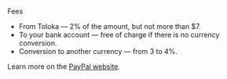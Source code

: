 <Cut title="From 2 to 6%">

Fees

- From Toloka — 2% of the amount, but not more than $7.
- To your bank account — free of charge if there is no currency conversion.
- Conversion to another currency — from 3 to 4%.

Learn more on the [PayPal website](https://www.paypal.com/uk/smarthelp/article/what-are-the-fees-for-paypal-here-faq3430).

</Cut>